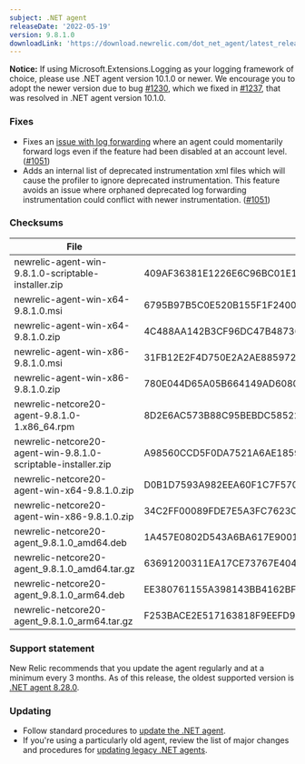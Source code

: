 ```yaml
---
subject: .NET agent
releaseDate: '2022-05-19'
version: 9.8.1.0
downloadLink: 'https://download.newrelic.com/dot_net_agent/latest_release'
---
```


**Notice:** If using Microsoft.Extensions.Logging as your logging framework of choice, please use .NET agent version 10.1.0 or newer.  We encourage you to adopt the newer version due to bug [#1230](https://github.com/newrelic/newrelic-dotnet-agent/issues/1230), which we fixed in [#1237](https://github.com/newrelic/newrelic-dotnet-agent/pull/1237), that was resolved in .NET agent version 10.1.0.

### Fixes
* Fixes an [issue with log forwarding](https://github.com/newrelic/newrelic-dotnet-agent/issues/1088) where an agent could momentarily forward logs even if the feature had been disabled at an account level. ([#1051](https://github.com/newrelic/newrelic-dotnet-agent/pull/1097))
* Adds an internal list of deprecated instrumentation xml files which will cause the profiler to ignore deprecated instrumentation. This feature avoids an issue where orphaned deprecated log forwarding instrumentation could conflict with newer instrumentation. ([#1051](https://github.com/newrelic/newrelic-dotnet-agent/pull/1097))

### Checksums
| File | SHA - 256  Hash |
| ---| ---|
| newrelic-agent-win-9.8.1.0-scriptable-installer.zip | 409AF36381E1226E6C96BC01E105FA4A1C788C7531BB3D45F8498D909F3F9583 |
| newrelic-agent-win-x64-9.8.1.0.msi | 6795B97B5C0E520B155F1F2400C69B23519404DE93619C64D1D44BB7CF2BD7C0 |
| newrelic-agent-win-x64-9.8.1.0.zip | 4C488AA142B3CF96DC47B48736F5C33A05920F5C7F0D750AA769897133F4913B |
| newrelic-agent-win-x86-9.8.1.0.msi | 31FB12E2F4D750E2A2AE8859729DE041E064111B0BB5DFA1BCD5F6524F3A4FAC |
| newrelic-agent-win-x86-9.8.1.0.zip | 780E044D65A05B664149AD6080F3910A0A455CBD6C14EE51351A73D35A217178 |
| newrelic-netcore20-agent-9.8.1.0-1.x86_64.rpm | 8D2E6AC573B88C95BEBDC58522D068A15159BDD5DAB1912BCFABAB4160250FF9 |
| newrelic-netcore20-agent-win-9.8.1.0-scriptable-installer.zip | A98560CCD5F0DA7521A6AE1859D07B91C71B01D820D6904B5C4951324C413D64 |
| newrelic-netcore20-agent-win-x64-9.8.1.0.zip | D0B1D7593A982EEA60F1C7F570B276DFCE26C754100DDB8132DF8BDC301EF12D |
| newrelic-netcore20-agent-win-x86-9.8.1.0.zip | 34C2FF00089FDE7E5A3FC7623C18B9DC2EE5798C50318B53A0F3C29F10E30D0E |
| newrelic-netcore20-agent_9.8.1.0_amd64.deb | 1A457E0802D543A6BA617E9001A9C6FA2936B38693ADE99E4CCF1291609EF0A8 |
| newrelic-netcore20-agent_9.8.1.0_amd64.tar.gz | 63691200311EA17CE73767E40471EE5DA32884EA4C100D188E2ABC1E4C3EB132 |
| newrelic-netcore20-agent_9.8.1.0_arm64.deb | EE380761155A398143BB4162BF43C41C41D1E780DC32E5A4CF4DF4C3DA1C4882 |
| newrelic-netcore20-agent_9.8.1.0_arm64.tar.gz | F253BACE2E517163818F9EEFD909EBFD476453D12E8518E27DE125F692126C28 |

### Support statement

New Relic recommends that you update the agent regularly and at a minimum every 3 months. As of this release, the oldest supported version is [.NET agent 8.28.0](/docs/release-notes/agent-release-notes/net-release-notes/net-agent-8280).

### Updating

* Follow standard procedures to [update the .NET agent](/docs/agents/net-agent/installation-configuration/update-net-agent).
* If you're using a particularly old agent, review the list of major changes and procedures for [updating legacy .NET agents](/docs/agents/net-agent/troubleshooting/upgrade-legacy-net-agents).
